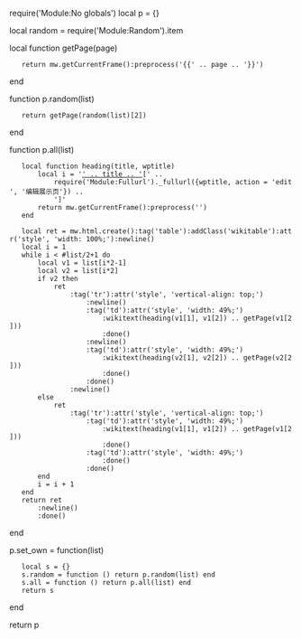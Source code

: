 require('Module:No globals')
local p = {}

local random = require('Module:Random').item

local function getPage(page)
	return mw.getCurrentFrame():preprocess('{{' .. page .. '}}')
end

function p.random(list)
	return getPage(random(list)[2])
end

function p.all(list)
	local function heading(title, wptitle)
		local i = '[['_.._title_.._'|' .. title .. ']]<span class="mw-editsection plainlinks">[' .. 
			require('Module:Fullurl')._fullurl({wptitle, action = 'edit', '编辑展示页'}) .. 
			']</span>'
		return mw.getCurrentFrame():preprocess('{{fakeh3|1=' .. i .. '}}')
	end
	
	local ret = mw.html.create():tag('table'):addClass('wikitable'):attr('style', 'width: 100%;'):newline()
	local i = 1
	while i < #list/2+1 do
		local v1 = list[i*2-1]
		local v2 = list[i*2]
		if v2 then
			ret
				:tag('tr'):attr('style', 'vertical-align: top;')
					:newline()
					:tag('td'):attr('style', 'width: 49%;')
						:wikitext(heading(v1[1], v1[2]) .. getPage(v1[2]))
						:done()
					:newline()
					:tag('td'):attr('style', 'width: 49%;')
						:wikitext(heading(v2[1], v2[2]) .. getPage(v2[2]))
						:done()
					:done()
				:newline()
		else
			ret
				:tag('tr'):attr('style', 'vertical-align: top;')
					:tag('td'):attr('style', 'width: 49%;')
						:wikitext(heading(v1[1], v1[2]) .. getPage(v1[2]))
						:done()
					:tag('td'):attr('style', 'width: 49%;')
						:done()
					:done()
		end
		i = i + 1
	end
	return ret
		:newline()
		:done()
end

p.set_own = function(list)
	local s = {}
	s.random = function () return p.random(list) end
	s.all = function () return p.all(list) end
	return s
end

return p